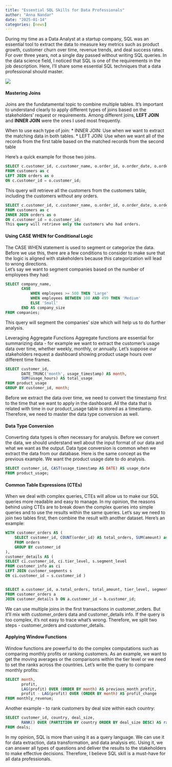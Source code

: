 ```yaml
---
title: "Essential SQL Skills for Data Professionals"
author: "Anna Nandar"
date: "2025-01-14"
categories: [news]
---
```


During my time as a Data Analyst at a startup company, SQL was an essential tool to extract the  data to measure key metrics such as product growth, customer churn over time, revenue trends, and deal success rates. For over three years, not a single day passed without writing SQL queries. In the data science field, I noticed that SQL is one of the requirements in the job description. Here, I’ll share some essential SQL techniques that a data professional should master.

![](thumbnail.jpg)

#### Mastering Joins
Joins are the fundatamental topic to combine multiple tables. It's important to understand clearly to apply different types of joins based on the stakeholders' request or requirements. Among different joins, **LEFT JOIN** and **INNER JOIN** were the ones I used most frequently.

When to use each type of join:
* INNER JOIN: Use when we want to extract the matching data in both tables. 
* LEFT JOIN: Use when we want all of the records from the first table based on the matched records from the second table

Here's a quick example for those two joins. 

```sql
SELECT c.customer_id, c.customer_name, o.order_id, o.order_date, o.order_amount
FROM customers as c
LEFT JOIN orders as o 
ON c.customer_id = o.customer_id;
```

This query will retrieve all the customers from the customers table, including the customers without any orders. 

``` sql
SELECT c.customer_id, c.customer_name, o.order_id, o.order_date, o.order_amount	
FROM customers as c
INNER JOIN orders as o 
ON c.customer_id = o.customer_id;
This query will retrieve only the customers who had orders. 
```

#### Using CASE WHEN for Conditional Logic
The CASE WHEN statement is used to segment or categorize the data. Before we use this, there are a few conditions to consider to make sure that the logic is aligned with stakeholders because this categorization will lead to wrong directions.   
Let's say we want to segment companies based on the number of employees they had: 

``` sql
SELECT company_name,
       CASE
           WHEN employees >= 500 THEN 'Large'
           WHEN employees BETWEEN 100 AND 499 THEN 'Medium'
           ELSE 'Small'
       END AS company_size
FROM companies;
```

This query will segment the companies' size which will help us to do further analysis. 

Leveraging Aggregate Functions
Aggregate functions are essential for summarizing data - for example we want to extract the customer's usage data over time, whether weekly, monthly, or annually.
Let's suppose our stakeholders request a dashboard showing product usage hours over different time frames. 

``` sql
SELECT customer_id,
       DATE_TRUNC('month', usage_timestamp) AS month,
       SUM(usage_hours) AS total_usage
FROM product_usage
GROUP BY customer_id, month;
```

Before we extract the data over time, we need to convert the timestamp first to the time that we want to apply in the dashboard. All the data that is related with time in our product_usage table is stored as a timestamp. Therefore, we need to master the data type conversion as well. 

#### Data Type Conversion
Converting data types is often necessary for analysis. Before we convert the data, we should understand well about the input format of our data and what we want as the output. Data type conversion is common when we extract the data from our database. 
Here is the same concept as the previous example. We want the product usage date to do analysis. 

``` sql
SELECT customer_id, CAST(usage_timestamp AS DATE) AS usage_date
FROM product_usage;
```

#### Common Table Expressions (CTEs)
When we deal with complex queries, CTEs will allow us to make our SQL queries more readable and easy to manage. In my opinion, the reasons behind using CTEs are to break down the complex queries into simple queries and to use the results within the same queries. 
Let's say we need to join two tables first, then combine the result with another dataset. Here’s an example:

``` sql
WITH customer_orders AS (
    SELECT customer_id, COUNT(order_id) AS total_orders, SUM(amount) as total_amount
    FROM orders
    GROUP BY customer_id
),
customer_details AS ( 
SELECT ci.customer_id, ci.tier_level, s.segment_level 
FROM customer_info as ci
LEFT JOIN customer_segments s 
ON ci.customer_id = s.customer_id )


SELECT a.customer_id, a.total_orders, total_amount, tier_level, segment_level
FROM customer_orders a
JOIN customer_details b ON a.customer_id = b.customer_id;

```

We can use multiple joins in the first transactions in customer_orders. But it'll mix with customer_orders data and customer_details info. If the query is too complex, it's not easy to trace what's wrong. Therefore, we split two steps - customer_orders and customer_details.

#### Applying Window Functions
Window functions are powerful to do the complex computations such as comparing monthly profits or ranking customers. As an example, we want to get the moving averages or the comparisons within the tier level or we need to set the ranks across the countries. 
Let's write the query to compare monthly profits:

``` sql
SELECT month,
       profit,
       LAG(profit) OVER (ORDER BY month) AS previous_month_profit,
       profit - LAG(profit) OVER (ORDER BY month) AS profit_change
FROM monthly_revenue;
```

Another example - to rank customers by deal size within each country:

``` sql
SELECT customer_id, country, deal_size,
       RANK() OVER (PARTITION BY country ORDER BY deal_size DESC) AS rank
FROM deals;
```

In my opinion, SQL is more than using it as a query language. We can use it for data extraction, data transformation, and data analysis etc. Using it, we can answer all types of questions and deliver the results to the stakeholders to make effective decisions. Therefore, I believe SQL skill is a must-have for all data professionals. 